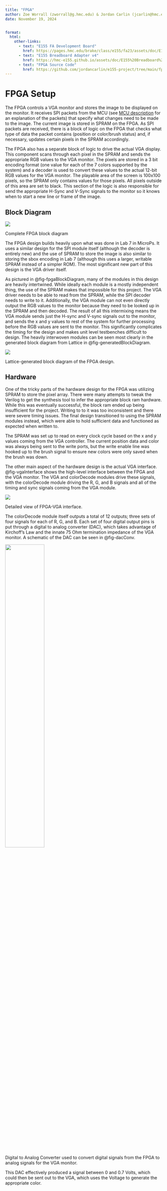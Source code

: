 ```yaml
---
title: "FPGA"
author: Zoe Worrall (zworrall@g.hmc.edu) & Jordan Carlin (jcarlin@hmc.edu)
date: November 19, 2024


format:
  html:
    other-links:
      - text: "E155 FA Development Board"
        href: https://pages.hmc.edu/brake/class/e155/fa23/assets/doc/E155%20Development%20Board%20Schematic.pdf
      - text: "E155 Breadboard Adapter v4"
        href: https://hmc-e155.github.io/assets/doc/E155%20Breadboard%20Adapter%20Schematic.pdf
      - text: "FPGA Source Code"
        href: https://github.com/jordancarlin/e155-project/tree/main/fpga
---
```


# FPGA Setup

The FPGA controls a VGA monitor and stores the image to be displayed on the monitor. It receives SPI packets from the MCU (see [MCU description](./mcu.qmd) for an explanation of the packets) that specify what changes need to be made to the image. The current image is stored in SPRAM on the FPGA. As SPI packets are received, there is a block of logic on the FPGA that checks what type of data the packet contains (position or color/brush status) and, if necessary, updates certain pixels in the SPRAM accordingly.

The FPGA also has a separate block of logic to drive the actual VGA display. This component scans through each pixel in the SPRAM and sends the appropriate RGB values to the VGA monitor. The pixels are stored in a 3 bit encoding format (one value for each of the 7 colors supported by the system) and a decoder is used to convert these values to the actual 12-bit RGB values for the VGA monitor. The playable area of the screen is 100x100 pixels, so the SPRAM only contains values for those pixels. All pixels outside of this area are set to black. This section of the logic is also responsible for send the appropriate H-Sync and V-Sync signals to the monitor so it knows when to start a new line or frame of the image.

## Block Diagram
::: {#fig-fpgaBlockDiagram}
![](fpga_images/fpgaBlockDiag_wPins.png)

Complete FPGA block diagram

:::

The FPGA design builds heavily upon what was done in Lab 7 in MicroPs. It uses a similar design for the SPI module itself (although the decoder is entirely new) and the use of SPRAM to store the image is also similar to storing the sbox encoding in Lab 7 (although this uses a larger, writable SPRAM instead of a simpler ROM). The most significant new part of this design is the VGA driver itself.

As pictured in @fig-fpgaBlockDiagram, many of the modules in this design are heavily intertwined. While ideally each module is a mostly independent thing, the use of the SPRAM makes that impossible for this project. The VGA driver needs to be able to read from the SPRAM, while the SPI decoder needs to write to it. Additionally, the VGA module can not even directly output the RGB values to the monitor because they need to be looked up in the SPRAM and then decoded. The result of all this intermixing means the VGA module sends just the H-sync and V-sync signals out to the monitor, and sends the x and y values to rest of the system for further processing before the RGB values are sent to the monitor. This significantly complicates the timing for the design and makes unit level testbenches difficult to design. The heavily interwoven modules can be seen most clearly in the generated block diagram from Lattice in @fig-generatedBlockDiagram.

::: {#fig-generatedBlockDiagram}
![](fpga_images/generatedBlockDiagram.png)

Lattice-generated block diagram of the FPGA design.

:::

## Hardware

One of the tricky parts of the hardware design for the FPGA was utilizing SPRAM to store the pixel array. There were many attempts to tweak the Verilog to get the synthesis tool to infer the appropriate block ram hardware. While this was eventually successful, the block ram ended up being insufficient for the project. Writing to to it was too inconsistent and there were severe timing issues. The final design transitioned to using the SPRAM modules instead, which were able to hold sufficient data and functioned as expected when written to.

The SPRAM was set up to read on every clock cycle based on the x and y values coming from the VGA controller. The current position data and color was always being sent to the write ports, but the write enable line was hooked up to the brush signal to ensure new colors were only saved when the brush was down.

The other main aspect of the hardware design is the actual VGA interface. @fig-vgaInterface shows the high-level interface between the FPGA and the VGA monitor. The VGA and colorDecode modules drive these signals, with the colorDecode module driving the R, G, and B signals and all of the timing and sync signals coming from the VGA module.

::: {#fig-vgaInterface}
![](fpga_images/vgaInterface.png)

Detailed view of FPGA-VGA interface.

:::

The colorDecode module itself outputs a total of 12 outputs; three sets of four signals for each of R, G, and B. Each set of four digital output pins is put through a digital to analog converter (DAC), which takes advantage of Kirchoff's Law and the innate 75 Ohm termination impedance of the VGA monitor. A schematic of the DAC can be seen in @fig-dacConv.

::: {#fig-dacConv}
![](fpga_images/digitalToAnalogConverter.png){width=50%}

Digital to Analog Converter used to convert digital signals from the FPGA to analog signals for the VGA monitor.

:::

This DAC effectively produced a signal between 0 and 0.7 Volts, which could then be sent out to the VGA, which uses the Voltage to generate the appropriate color.

<!--

## Current Status

A second version of all of the Verilog is written and (almost) passing synthesis. The initial version that was designed had to scrapped because the hierarchy and interfaces between each module were woefully insufficient. A new block diagram (@fig-fpgaBlockDiagram) was created with a far shallower hierarchy to allow for more communication between modules. The old design for the pixel array was also not being detected properly as a RAM. The current version is being detected as a block RAM with the expected read, write, and enable ports.

The current design passes the first few stages of synthesis, but is currently running into issues with place and route and with timing. The timing issues likely stem from clock issues because the SPI sck needs to drive some of the design while the VGA vgaclk needs to drive other parts of it. Using multiple clocks is far from ideal, but is necessary because of the strict timing requirements for VGA monitors. The place and route issues likely stem from the timing problems, but it is not possible to know for sure until the timing issues are resolved.

The other part of the FPGA process that is currently underway is verification of the design. Testbenches are in their early stage of creation and will be used to verify the SPI half of the design and the VGA half of the design separately. Depending on how those go, a full system testbench will likely be created to verify the entire design. -->
